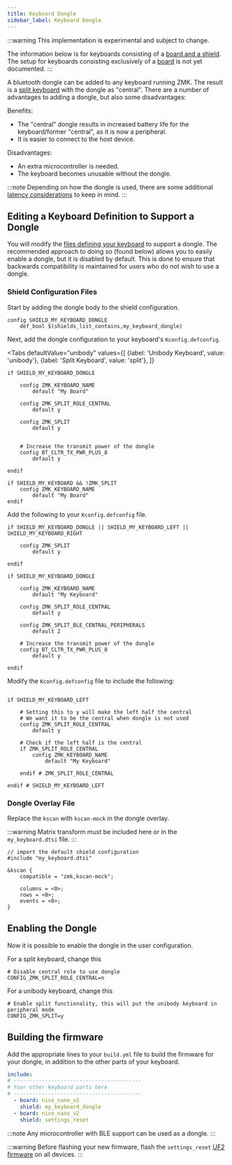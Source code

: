 ```yaml
---
title: Keyboard Dongle
sidebar_label: Keyboard Dongle
---
```



:::warning
This implementation is experimental and subject to change.

The information below is for keyboards consisting of a [board and a shield](../faq.md#why-boards-and-shields-why-not-just-keyboard). The setup for keyboards consisting exclusively of a [board](../faq.md#what-is-a-board) is not yet documented.
:::

A bluetooth dongle can be added to any keyboard running ZMK. The result is a [split keyboard](./split-keyboards.md) with the dongle as "central". There are a number of advantages to adding a dongle, but also some disadvantages:

Benefits:

- The "central" dongle results in increased battery life for the keyboard/former "central", as it is now a peripheral.
- It is easier to connect to the host device.

Disadvantages:

- An extra microcontroller is needed.
- The keyboard becomes unusable without the dongle.

:::note
Depending on how the dongle is used, there are some additional [latency considerations](./split-keyboards.md#latency-considerations) to keep in mind. 
:::


## Editing a Keyboard Definition to Support a Dongle

You will modify the [files defining your keyboard](../config/index.md#shield-folder) to support a dongle. 
The recommended approach to doing so (found below) allows you to easily enable a dongle, but it is disabled by default. 
This is done to ensure that backwards compatibility is maintained for users who do not wish to use a dongle.

### Shield Configuration Files


Start by adding the dongle body to the shield configuration.

```kconfig title="Kconfig.shield"
config SHIELD_MY_KEYBOARD_DONGLE
    def_bool $(shields_list_contains,my_keyboard_dongle)
```


Next, add the dongle configuration to your keyboard's `Kconfig.defconfig`.

<Tabs
defaultValue="unibody"
values={[
{label: 'Unibody Keyboard', value: 'unibody'},
{label: 'Split Keyboard', value: 'split'},
]}
>
<TabItem value="unibody">

```kconfig title="Kconfig.defconfig"
if SHIELD_MY_KEYBOARD_DONGLE

    config ZMK_KEYBOARD_NAME
        default "My Board"

    config ZMK_SPLIT_ROLE_CENTRAL
        default y

    config ZMK_SPLIT
        default y


    # Increase the transmit power of the dongle
    config BT_CLTR_TX_PWR_PLUS_8
        default y

endif

if SHIELD_MY_KEYBOARD && !ZMK_SPLIT
    config ZMK_KEYBOARD_NAME
        default "My Board"
endif
```

</TabItem>
<TabItem value="split">

Add the following to your `Kconfig.defconfig` file.

```kconfig title="Kconfig.defconfig"
if SHIELD_MY_KEYBOARD_DONGLE || SHIELD_MY_KEYBOARD_LEFT || SHIELD_MY_KEYBOARD_RIGHT

    config ZMK_SPLIT
        default y

endif

if SHIELD_MY_KEYBOARD_DONGLE

    config ZMK_KEYBOARD_NAME
        default "My Keyboard"

    config ZMK_SPLIT_ROLE_CENTRAL
        default y

    config ZMK_SPLIT_BLE_CENTRAL_PERIPHERALS
        default 2

    # Increase the transmit power of the dongle
    config BT_CLTR_TX_PWR_PLUS_8
        default y

endif
```

Modify the `Kconfig.defconfig` file to include the following:

```kconfig title="Kconfig.defconfig"

if SHIELD_MY_KEYBOARD_LEFT

    # Setting this to y will make the left half the central
    # We want it to be the central when dongle is not used
    config ZMK_SPLIT_ROLE_CENTRAL
        default y

    # Check if the left half is the central
    if ZMK_SPLIT_ROLE_CENTRAL
        config ZMK_KEYBOARD_NAME
            default "My Keyboard"
            
    endif # ZMK_SPLIT_ROLE_CENTRAL

endif # SHIELD_MY_KEYBOARD_LEFT
```

</TabItem>
</Tabs>

### Dongle Overlay File

Replace the `kscan` with `kscan-mock` in the dongle overlay.

:::warning
Matrix transform must be included here or in the `my_keyboard.dtsi` file.
:::

```dts title="my_keyboard_dongle.overlay"
// import the default shield configuration
#include "my_keyboard.dtsi"

&kscan {
    compatible = "zmk,kscan-mock";

    columns = <0>;
    rows = <0>;
    events = <0>;
}

```


## Enabling the Dongle

Now it is possible to enable the dongle in the user configuration.

For a split keyboard, change this

```kconfig title="config/my_keyboard_left.conf"
# Disable central role to use dongle
CONFIG_ZMK_SPLIT_ROLE_CENTRAL=n
```

For a unibody keyboard, change this

```kconfig title="config/my_keyboard.conf"
# Enable split functionality, this will put the unibody keyboard in peripheral mode
CONFIG_ZMK_SPLIT=y
```


## Building the firmware

Add the appropriate lines to your `build.yml` file to build the firmware for your dongle, in addition to the other parts of your keyboard.

```yaml
include:
# -----------------------------------------
# Your other keyboard parts here
# -----------------------------------------
  - board: nice_nano_v2
    shield: my_keyboard_dongle
  - board: nice_nano_v2
    shield: settings_reset
```

:::note
Any microcontroller with BLE support can be used as a dongle.
:::

:::warning
Before flashing your new firmware, flash the `settings_reset` [UF2 firmware](../troubleshooting/connection-issues.mdx#acquiring-a-reset-uf2) on all devices.
:::
